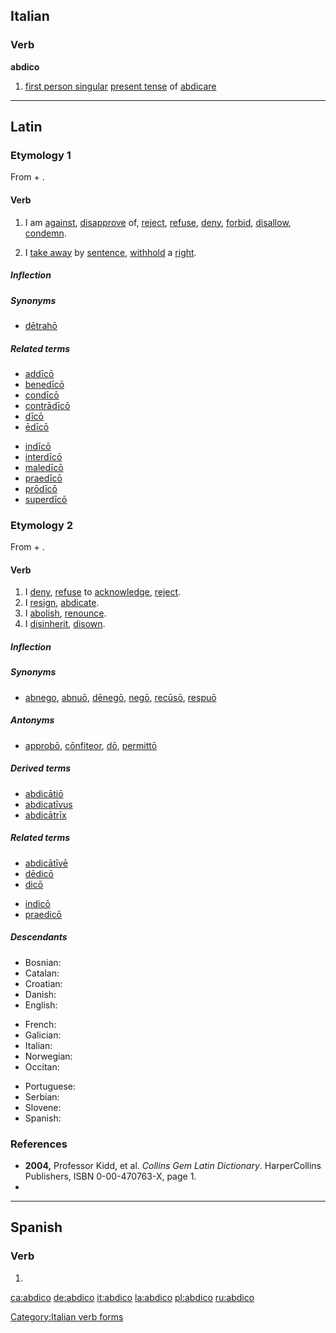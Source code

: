 ==Italian==

===Verb===
'''abdico'''

# [[first person singular]]  [[present tense]] of [[abdicare]]

[[Category:Italian verb forms]]

----

==Latin==

===Etymology 1===
From {{term|ab||from|lang=la}} + {{term|dico|dīcō|I say|lang=la}}.

====Verb====
{{la-verb|abdico|abdīcō|abdicere|abdīcere|abdixi|abdīxī|abdictum|abdictum}}

# {{context|of an unfavorable omen|lang=la}} I am [[against]], [[disapprove]] of, [[reject]], [[refuse]], [[deny]], [[forbid]], [[disallow]], [[condemn]].
# {{legal|lang=la}} I [[take away]] by [[sentence]], [[withhold]] a [[right]].

=====Inflection=====
{{la-conj-3rd|abdīc|abdīx|abdīct|11=abdic|22=abdix|33=abdict}}

=====Synonyms=====
* {{sense|withhold}} [[detraho|dētrahō]]

=====Related terms=====
{{top2}}
* [[addico#Latin|addīcō]]
* [[benedico#Latin|benedīcō]]
* [[condico|condīcō]]
* [[contradico|contrādīcō]]
* [[dico#Latin|dīcō]]
* [[edico|ēdīcō]]
{{mid2}}
* [[indico#Latin|indīcō]]
* [[interdico#Latin|interdīcō]]
* [[maledico#Latin|maledīcō]]
* [[praedico|praedīcō]]
* [[prodico|prōdīcō]]
* [[superdico|superdīcō]]
{{bottom}}

===Etymology 2===
From {{term|ab||from|lang=la}} + {{term|dico|dicō|I dedicate|lang=la}}.

====Verb====
{{la-verb|abdico|abdicō|abdicare|abdicāre|abdicavi|abdicāvī|abdicatum|abdicātum}}

# I [[deny]], [[refuse]] to [[acknowledge]], [[reject]].
# I [[resign]], [[abdicate]].
# I [[abolish]], [[renounce]].
# I [[disinherit]], [[disown]].

=====Inflection=====
{{la-conj-1st|abdic|abdicāv|abdicāt|22=abdicav|33=abdicat}}

=====Synonyms=====
* {{sense|deny, reject}} [[abnegō|abnego]], [[abnuo|abnuō]], [[denego|dēnegō]], [[nego#Latin|negō]], [[recuso|recūsō]], [[respuo|respuō]]

=====Antonyms=====
* {{sense|deny, reject}} [[approbo|approbō]], [[confiteor|cōnfiteor]], [[do#Latin|dō]], [[permitto|permittō]]

=====Derived terms=====
* [[abdicatio|abdicātiō]]
* [[abdicativus|abdicatīvus]]
* [[abdicatrix|abdicātrīx]]

=====Related terms=====
{{top2}}
* [[abdicative#Latin|abdicātīvē]]
* [[dedico#Latin|dēdicō]]
* [[dico#Latin|dicō]]
{{mid2}}
* [[indico#Latin|indicō]]
* [[praedico|praedicō]]
{{bottom}}

=====Descendants=====
{{rel-top3|Descendants}}
* Bosnian: {{l|bs|abdicirati}}
* Catalan: {{l|ca|abdicar}}
* Croatian: {{l|hr|abdicirati}}
* Danish: {{t|da|abdicere}}
* English: {{l|en|abdicate}}
{{rel-mid3}}
* French: {{l|fr|abdiquer}}
* Galician: {{l|gl|abdicar}}
* Italian: {{l|it|abdicare}}
* Norwegian: {{t|no|abdisere}}
* Occitan: {{l|oc|abdicar}}
{{rel-mid3}}
* Portuguese: {{l|pt|abdicar}}
* Serbian: {{l|sr|abdicirati}}
* Slovene: {{l|sl|abdicirati}}
* Spanish: {{l|es|abdicar}}
{{rel-bottom}}

===References===
* '''2004,''' Professor Kidd, et al. ''Collins Gem Latin Dictionary''. HarperCollins Publishers, ISBN 0-00-470763-X, page 1.
* {{R:L&S}}

----

==Spanish==

===Verb===
{{es-verb-form|abdicar}}

# {{es-verb form of|ending=ar|mood=indicative|tense=present|pers=1|number=singular|[[abdicar]]}}

[[ca:abdico]]
[[de:abdico]]
[[it:abdico]]
[[la:abdico]]
[[pl:abdico]]
[[ru:abdico]]